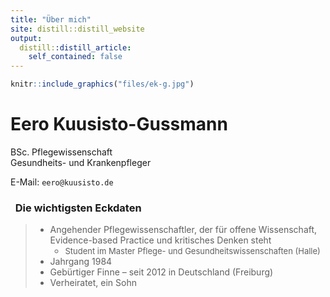 ```yaml
---
title: "Über mich"
site: distill::distill_website
output:
  distill::distill_article:
    self_contained: false
---
```


```r
knitr::include_graphics("files/ek-g.jpg")
```

# Eero Kuusisto-Gussmann

BSc. Pflegewissenschaft\
Gesundheits- und Krankenpfleger\

<p style="color: #E95420">
    <a href="https://twitter.com/eerok" class="icon-link"><span class="fa fa-twitter"></span></a>
    <a href="https://www.xing.com/profile/Eero_KuusistoGussmann/" class="icon-link"><span class="fa fa-xing"></span></a>
    <a href="https://www.linkedin.com/in/eero-kuusisto-gussmann/" class="icon-link"><span class="fa fa-linkedin"></span></a>
    <a href="https://github.com/Eerokg/" class="icon-link"><span class="fa fa-github"></span></a>
</p>

E-Mail: `eero@kuusisto.de`

### <i class="fas fa-info-circle" style="color: #E95420"></i>&nbsp;&nbsp;Die wichtigsten Eckdaten

> * Angehender Pflegewissenschaftler, der für offene Wissenschaft, Evidence-based Practice und kritisches Denken steht
>   + <font size="2">Student im Master Pflege- und Gesundheitswissenschaften (Halle)</font>
> * Jahrgang 1984
> * Gebürtiger Finne -- seit 2012 in Deutschland (Freiburg)
> * Verheiratet, ein Sohn